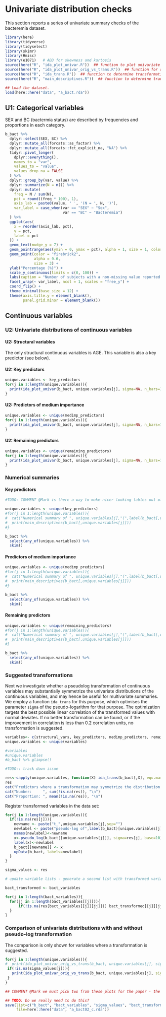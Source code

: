 # Univariate distribution checks

This section reports a series of univariate summary checks of the bacteremia dataset.

```r
library(here)
library(tidyverse)
library(tidyselect)
library(skimr)
library(Hmisc)
library(e1071)   # ADD for skewness and kurtosis
source(here("R", "ida_plot_univar.R"))  ## function to plot univariate summaries. 
source(here("R", "ida_plot_univar_orig_vs_trans.R"))  ## function for side-by-side comparison of original vs. transformed scale, calls ida_plot_univar.R
source(here("R", "ida_trans.R"))  ## function to determine transformation (pseudolog(x, sigma) or identity). 
source(here("R", "main_descriptives.R"))  ## function to determine transformation (pseudolog(x, sigma) or identity). 

## Load the dataset.
load(here::here("data", "a_bact.rda"))

```

## U1: Categorical variables

SEX and BC (bactermia status) are described by frequencies and proportions in each category.

```r
b_bact %>%
  dplyr::select(SEX, BC) %>%
  dplyr::mutate_all(forcats::as_factor) %>%   
  dplyr::mutate_all(forcats::fct_explicit_na, "NA") %>%
  tidyr::pivot_longer(
    dplyr::everything(),
    names_to = "var",
    values_to = "value",
    values_drop_na = FALSE
  ) %>%
  dplyr::group_by(var, value) %>%
  dplyr::summarize(N = n()) %>%
  dplyr::mutate(
    freq = N / sum(N),
    pct = round((freq * 100), 1),
    axis_lab = paste0(value, ' ', '(N = ', N, ')'),
    var_label = case_when(var == "SEX" ~ "Sex",
                          var == "BC" ~ "Bacteremia")
  ) %>%
  ggplot(aes(
    x = reorder(axis_lab, pct),
    y = pct,
    label = pct
  )) +
  geom_text(nudge_y = 7) +
  geom_pointrange(aes(ymin = 0, ymax = pct), alpha = 1, size = 1, color = "grey") +
  geom_point(color = "firebrick2",
             alpha = 0.6,
             size = 3) +
  ylab("Percentage (%)") +
  scale_y_continuous(limits = c(0, 100)) +
  labs(caption = "Number of subjects with a non-missing value reported in brackets.\nNA = missing") +
  facet_wrap(~ var_label, ncol = 1, scales = "free_y") +
  coord_flip() +
  theme_minimal(base_size = 12) +
  theme(axis.title.y = element_blank(),
        panel.grid.minor = element_blank())

```

## Continuous variables

### U2: Univariate distributions of continuous variables

#### U2: Structural variables

The only structural continuous variables is AGE. This variable is also a key predictor (see below).

#### U2: Key predictors

```r
unique.variables <- key_predictors
for(j in 1:length(unique.variables)){
  print(ida_plot_univar(b_bact, unique.variables[j], sigma=NA, n_bars=100, transform = FALSE))
}
```

#### U2: Predictors of medium importance

```r
unique.variables <- unique(medimp_predictors)
for(j in 1:length(unique.variables)){
  print(ida_plot_univar(b_bact, unique.variables[j], sigma=NA, n_bars=100, transform = FALSE))
}
```

#### U2: Remaining predictors

```r
unique.variables <- unique(remaining_predictors)
for(j in 1:length(unique.variables)){
  print(ida_plot_univar(b_bact, unique.variables[j], sigma=NA, n_bars=100, transform = FALSE))
}
```

### Numerical summaries


#### Key predictors

```r
#TODO: COMMENT @Mark is there a way to make nicer looking tables out of the numerical summaries??

unique.variables <- unique(key_predictors)
#for(j in 1:length(unique.variables)){
#  cat("Numerical summary of ", unique.variables[j],"(",label(b_bact[,unique.variables[j]]), "[", units(b_bact[,unique.variables[j]]), "]):\n\n")
#  print(main_descriptives(b_bact[,unique.variables[j]]))
#}

b_bact %>%
  select(any_of(unique.variables)) %>%
  skim()
```

#### Predictors of medium importance

```r
unique.variables <- unique(medimp_predictors)
#for(j in 1:length(unique.variables)){
#  cat("Numerical summary of ", unique.variables[j],"(",label(b_bact[,unique.variables[j]]), "[", units(b_bact[,unique.variables[j]]), #"]):\n\n")
#  print(main_descriptives(b_bact[,unique.variables[j]]))
#}

b_bact %>%
  select(any_of(unique.variables)) %>%
  skim()

```

#### Remaining predictors

```r
unique.variables <- unique(remaining_predictors)
#for(j in 1:length(unique.variables)){
#  cat("Numerical summary of ", unique.variables[j],"(",label(b_bact[,unique.variables[j]]), "[", units(b_bact[,unique.variables[j]]), #"]):\n\n")
#  print(main_descriptives(b_bact[,unique.variables[j]]))
#}

b_bact %>%
  select(any_of(unique.variables)) %>%
  skim()

```

### Suggested transformations

Next we investigate whether a pseudolog transformation of continuous variables may substantially symmetrize the univariate distributions of the continuous variables, and may hence be useful for multivariate summaries. We employ a function `ida_trans` for this purpose, which optimises the parameter `sigma` of the pseudo-logarithm for that purpose. The optimization targets the best possible linear correlation of the transformed values with normal deviates. If no better transformation can be found, or if the improvement in correlation is less than 0.2 correlation units, no transformation is suggested.

```r
variables<- c(structural_vars, key_predictors, medimp_predictors, remaining_predictors)
unique.variables <- unique(variables)

#variables 
#unique.variables
#b_bact %>% glimpse()

#TODO:: track down issue

res<-sapply(unique.variables, function(X) ida_trans(b_bact[,X], equ.marg=0.2)$const) #takes long, calculate once, and save?
res
cat("Predictors where a transformation may symmetrize the distribution:\n")
cat("Number:     ", sum(!is.na(res)), "\n")
cat("Proportion: ", mean(!is.na(res)), "\n")
```

Register transformed variables in the data set:

```r
for(j in 1:length(unique.variables)){
  if(!is.na(res[j])){
    newname <- paste("t_",unique.variables[j],sep="")
    newlabel <- paste("pseudo-log of",label(b_bact)[unique.variables[j]])
    names(newlabel)<-newname
    x<-pseudo_log(b_bact[[unique.variables[j]]], sigma=res[j], base=10)
    label(x)<-newlabel
    b_bact[[newname]] <- x
    upData(b_bact, labels=newlabel)
  }
}

sigma_values <- res

# update variable lists - generate a second list with transformed variables replacing the originals

bact_transformed <- bact_variables

for(j in 1:length(bact_variables)){
  for(jj in 1:length(bact_variables[[j]])){
      if(!is.na(res[bact_variables[[j]][jj]])) bact_transformed[[j]][jj] <- paste("t_", bact_variables[[j]][jj], sep="")
  }
}


```

### Comparison of univariate distributions with and without pseudo-log transformation

The comparison is only shown for variables where a transformation is suggested.

```r
for(j in 1:length(unique.variables)){
#  print(ida_plot_univar_orig_vs_trans(b_bact, unique.variables[j], sigma=res[j], n_bars=100))
 if(!is.na(sigma_values[j])){
   print(ida_plot_univar_orig_vs_trans(b_bact, unique.variables[j], sigma=sigma_values[j], n_bars=100))
 }
}

## COMMENT @Mark we must pick two from these plots for the paper - the old version has BUN which is now no longer transformed (as we raised the threshold for indicating relevance of a  pseudolog transformation) I would suggest ASAT and GGT. Can you please produce a TIF plot for these two (similar to what we already have in the paper?)
```

```r
## TODO: Do we really need to do this?
save(list=c("b_bact", "bact_variables", "sigma_values", "bact_transformed"), 
     file=here::here("data", "a_bact02_c.rda"))
```

